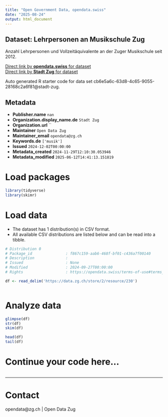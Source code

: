 ```yaml
---
title: "Open Government Data, opendata.swiss"
date: "2025-08-24"
output: html_document
---
```


## Dataset: Lehrpersonen an Musikschule Zug

Anzahl Lehrpersonen und Vollzeitäquivalente an der Zuger Musikschule seit 2012.

[Direct link by **opendata.swiss** for dataset](https://opendata.swiss/de/dataset/lehrpersonen-an-musikschule-zug)<br>
[Direct link by **Stadt Zug** for dataset](https://www.musikschulezug.ch/)

Auto generated R starter code for data set cb6e5a6c-63d8-4c65-9055-28168c2a6f81@stadt-zug.

## Metadata

- **Publisher.name** `nan`
- **Organization.display_name.de** `Stadt Zug`
- **Organization.url** ``
- **Maintainer** `Open Data Zug`
- **Maintainer_email** `opendata@zg.ch`
- **Keywords.de** `['musik']`
- **Issued** `2024-12-02T00:00:00`
- **Metadata_created** `2024-11-29T12:10:30.053946`
- **Metadata_modified** `2025-06-12T14:41:13.151819`


# Load packages

```r

library(tidyverse)
library(skimr)

```

# Load data

-   The dataset has 1 distribution(s) in CSV format.
-   All available CSV distributions are listed below and can be read into a tibble.

```r

# Distribution 0
# Package_id               : f867c159-aab6-468f-bf01-c436a7f00140
# Description              : 
# Issued                   : None
# Modified                 : 2024-09-27T00:00:00
# Rights                   : https://opendata.swiss/terms-of-use#terms_by

df <- read_delim('https://data.zg.ch/store/2/resource/230')



```

# Analyze data

```r

glimpse(df)
str(df)
skim(df)

head(df)
tail(df)

```

# Continue your code here...

```r

```

------------------------------------------------------------------------

# Contact

opendata@zg.ch | Open Data Zug
